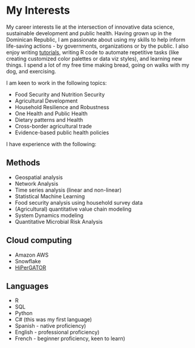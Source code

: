 # My Interests{#interests}

My career interests lie at the intersection of innovative data science, sustainable development and public health. Having grown up in the Dominican Republic, I am passionate about using my skills to help inform life-saving actions - by governments, organizations or by the public. I also enjoy writing [tutorials](https://www.valeriecvalerio.com/tutorials/), writing R code to automate repetitive tasks (like creating customized color palettes or data viz styles), and learning new things. I spend a lot of my free time making bread, going on walks with my dog, and exercising.

I am keen to work in the following topics:

* Food Security and Nutrition Security
* Agricultural Development
* Household Resilience and Robustness
* One Health and Public Health
* Dietary patterns and Health
* Cross-border agricultural trade
* Evidence-based public health policies

I have experience with the following:

## Methods

  * Geospatial analysis
  * Network Analysis
  * Time series analysis (linear and non-linear)
  * Statistical Machine Learning
  * Food security analysis using household survey data
  * (Agricultural) quantitative value chain modeling
  * System Dynamics modeling
  * Quantitative Microbial Risk Analysis
  
## Cloud computing

  * Amazon AWS
  * Snowflake
  * [HiPerGATOR](https://www.rc.ufl.edu/services/hipergator/)

## Languages

  * R
  * SQL
  * Python
  * C# (this was my first language)
  * Spanish - native proficiency)
  * English - professional proficiency)
  * French - beginner proficiency, keen to learn)